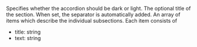 
<Meta
  title="AccordionSection"
  subtitle="The Accordion Section consists of subsections which open and close when clicked on."
/>
<PropsTable>
  <PropsTableRow value="dark" type="Boolean" default="false" optional>
    Specifies whether the accordion should be dark or light.
  </PropsTableRow>
  <PropsTableRow value="title" type="String" optional>
    The optional title of the section. When set, the separator is automatically added.
  </PropsTableRow>
  <PropsTableRow value="items" type="Array of items" required>
    An array of items which describe the individual subsections. Each item consists of
    <ul>
    <li><span class="code">title: string</span></li>
    <li><span class="code">text: string</span></li>
    </ul>
  </PropsTableRow>
</PropsTable>
<ExampleLoader example="Sections/AccordionSection.tsx" />
